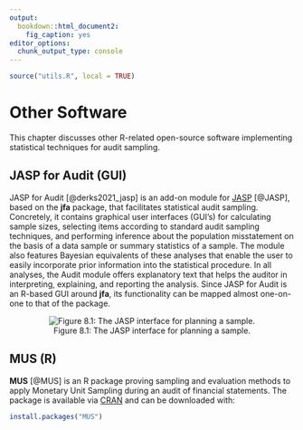 ```yaml
---
output:
  bookdown::html_document2:
    fig_caption: yes
editor_options:
  chunk_output_type: console
---
```


```r
source("utils.R", local = TRUE)
```

# Other Software {#CHAPTER-OTHER-SOFTWARE}

This chapter discusses other R-related open-source software implementing
statistical techniques for audit sampling.

## JASP for Audit (GUI)

JASP for Audit [@derks2021_jasp] is an add-on module for
[JASP](http://jasp-stats.org/) [@JASP], based on the **jfa** package, that
facilitates statistical audit sampling. Concretely, it contains graphical user
interfaces (GUI's) for calculating sample sizes, selecting items according to
standard audit sampling techniques, and performing inference about the
population misstatement on the basis of a data sample or summary statistics of a
sample. The module also features Bayesian equivalents of these analyses that
enable the user to easily incorporate prior information into the statistical
procedure. In all analyses, the Audit module offers explanatory text that helps
the auditor in interpreting, explaining, and reporting the analysis. Since JASP
for Audit is an R-based GUI around **jfa**, its functionality can be mapped
almost one-on-one to that of the package.

<center>

![Figure 8.1: The JASP interface for planning a sample.](img/JASP.png)

</center>

## MUS (R)

**MUS** [@MUS] is an R package proving sampling and evaluation methods to apply
Monetary Unit Sampling during an audit of financial statements. The package is
available via [CRAN](https://cran.r-project.org/package=MUS) and can be
downloaded with:

```r
install.packages("MUS")
```
